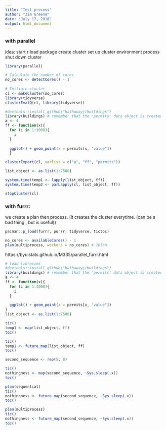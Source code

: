 ```yaml
---
title: "Test process"
author: "Jim Greene"
date: "July 17, 2018"
output: html_document
---
```


### with parallel

idea:
  start r
  load package
  create cluster
  set up cluster environment
  process
  shut down cluster


```r
library(parallel)
```

```r
# Calculate the number of cores
no_cores <- detectCores() - 1
 
# Initiate cluster
cl <- makeCluster(no_cores)
library(tidyverse)
clusterEvalQ(cl, library(tidyverse))
```


```r
#devtools::install_github("hathawayj/buildings")
library(buildings) # remember that the 'permits' data object is created when the library is loaded.
a <- 4
ff <- function(x){
  for (i in 1:1000){
    i
  }
  
  ggplot() + geom_point(x = permits[x, "value"])
  }

clusterExport(cl, varlist = c("a", "ff", "permits"))
```

```r
list_object <- as.list(1:7500)

system.time(temp1 <- lapply(list_object, ff))
system.time(temp2 <- parLapply(cl, list_object, ff))
```

```r
stopCluster(cl)

```


### with furrr:

we create a plan 
then process. (it creates the cluster everytime. (can be a bad thing , but is useful))
```r
pacman::p_load(furrr, purrr, tidyverse, tictoc)
```

```r
no_cores <- availableCores() - 1
plan(multiprocess, workers = no_cores) # ?plan
```

https://byuistats.github.io/M335/parallel_furrr.html

```r
# load libraries
#devtools::install_github("hathawayj/buildings")
library(buildings) # remember that the 'permits' data object is created when the library is loaded.
a <- 4
ff <- function(x){
  for (i in 1:1000){
    i
  }
  
  ggplot() + geom_point(x = permits[x, "value"])
}
list_object <- as.list(1:7500)
```

```r
tic()
temp1 <- map(list_object, ff)
toc()
```

```r
tic()
temp1 <- future_map(list_object, ff)
toc()
```

```r
second_sequence <- rep(5, 8)

tic()
nothingness <- map(second_sequence, ~Sys.sleep(.x))
toc()

plan(sequential)
tic()
nothingness <- future_map(second_sequence, ~Sys.sleep(.x))
toc()

plan(multiprocess)
tic()
nothingness <- future_map(second_sequence, ~Sys.sleep(.x))
toc()
```

